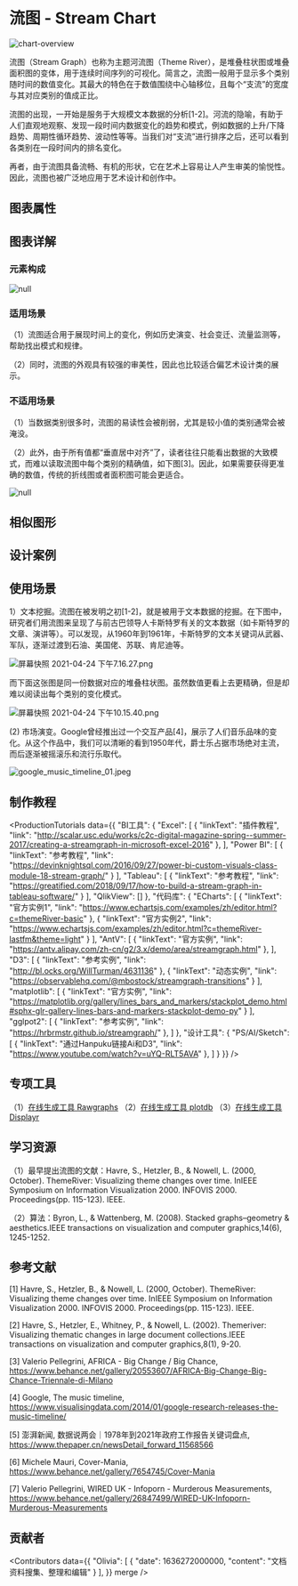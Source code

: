 

# 流图 - Stream Chart


<section id="overview-graph-detail-content">

![chart-overview](//i.ibb.co/tXs7fG8/f816563e72cd53bd178c95560497f29a.png)

流图（Stream Graph）也称为主题河流图（Theme River），是堆叠柱状图或堆叠面积图的变体，用于连续时间序列的可视化。简言之，流图一般用于显示多个类别随时间的数值变化。其最大的特色在于数值围绕中心轴移位，且每个“支流”的宽度与其对应类别的值成正比。

流图的出现，一开始是服务于大规模文本数据的分析[1-2]。河流的隐喻，有助于人们直观地观察、发现一段时间内数据变化的趋势和模式，例如数据的上升/下降趋势、周期性循环趋势、波动性等等。当我们对“支流”进行排序之后，还可以看到各类别在一段时间内的排名变化。

再者，由于流图具备流畅、有机的形状，它在艺术上容易让人产生审美的愉悦性。因此，流图也被广泛地应用于艺术设计和创作中。

</section>

## 图表属性

<!-- 自动识别，勿修改 -->
<section id="chart-property-graph-detail">

  <ChartProps />

</section>

## 图表详解

### 元素构成

<section id="chart-detail-graph-detail-content">

![null](//i.ibb.co/744nz6L/1549126400621-63f16a96-22e1-415f-865b-0319041aeb12.jpg)



</section>

### 适用场景

<section id="appropriate-scene-graph-detail">

（1）流图适合用于展现时间上的变化，例如历史演变、社会变迁、流量监测等，帮助找出模式和规律。

（2）同时，流图的外观具有较强的审美性，因此也比较适合偏艺术设计类的展示。



</section>

### 不适用场景

<section id="unappropriate-scene-graph-detail">

（1）当数据类别很多时，流图的易读性会被削弱，尤其是较小值的类别通常会被淹没。

（2）此外，由于所有值都“垂直居中对齐”了，读者往往只能看出数据的大致模式，而难以读取流图中每个类别的精确值，如下图[3]。因此，如果需要获得更准确的数值，传统的折线图或者面积图可能会更适合。

![null](//i.ibb.co/rd2qh9z/cd21993f-060c-47b8-bd10-07c714524560.png "Skærmbillede-2016-02-03-kl.-14.21.05.png")


</section>

## 相似图形

<!-- 自动识别，勿修改 -->
<div id="resemble-chart-graph-detail"></div>

<SimilarCharts/>

## 设计案例

<div id="design-case-graph-detail"></div>

<DesignCaseContainer>
  
<DesignCaseItem
    description="纽约时报早期的经典设计案例。展示了20年间电影票房收入的更迭。"
    link="http://archive.nytimes.com/www.nytimes.com/interactive/2008/02/23/movies/20080223_REVENUE_GRAPHIC.html"
    image="//i.ibb.co/fC0t7Fz/198fb7e6-86e8-4c93-8936-424689c82c0f.jpg"
/>

            
<DesignCaseItem
    description="当时间跨度较长、或者想要呈现时间线上的细节时，可以考虑将流图颠倒过来、竖直放置。例如，这一案例呈现了龙卷风后，纽约市求助热线的流量变化。读者可以通过垂直滑动屏幕，阅读其中的细节。"
    link="https://projects.fivethirtyeight.com/sandy-311/"
    image="//i.ibb.co/7yVjMZH/66df1430-170d-46b6-8773-1e0612b7f43c.png"
/>

<DesignCaseItem
    description="当类别很多时，可以将每个类别拆分出来，并排放置，更加清晰直观。"
    link="https://www.thepaper.cn/newsDetail_forward_11568566"
    image="//i.ibb.co/w4CkRwr/02dc4c7a-bcbb-4284-871d-684627297e04.jpg"
/>

<DesignCaseItem
    description="对数据进行排序，可以更直观的看出排名变化。"
    link="https://www.behance.net/gallery/26847499/WIRED-UK-Infoporn-Murderous-Measurements"
    image="//i.ibb.co/tXQ068B/c490da2c-56ef-44e3-a27d-a64cf7c9152a.jpg"
/>

<DesignCaseItem
    description="排序流图，可交互项目。"
    link="https://www.nytimes.com/interactive/2014/08/13/upshot/where-people-in-each-state-were-born.html"
    image="//i.ibb.co/KzD0BSf/e27e257c-1d9a-4f9f-a258-3becf3a10d57.png"
/>

<DesignCaseItem
    description="对数据进行排序+蛇形布局。1958至2010年间最具影响力的音乐专辑统计。"
    link="https://www.behance.net/gallery/7654745/Cover-Mania"
    image="//i.ibb.co/phtTNrf/2be23440-eead-4007-bfab-a6f1ac982bd9.jpg"
/>

<DesignCaseItem
    description="对数据进行排序+螺旋布局。"
    link="https://www.vizualism.nl/automotive-color-trends/"
    image="//i.ibb.co/kcy4vQn/3339481f-7625-44d7-bc6e-dc4449463dcd.jpg"
/>



            
</DesignCaseContainer>

## 使用场景

<div id="usage-scene-graph-detail-content"></div>

1）文本挖掘。流图在被发明之初[1-2]，就是被用于文本数据的挖掘。在下图中，研究者们用流图来呈现了与前古巴领导人卡斯特罗有关的文本数据（如卡斯特罗的文章、演讲等）。可以发现，从1960年到1961年，卡斯特罗的文本关键词从武器、军队，逐渐过渡到石油、美国佬、苏联、肯尼迪等。

![屏幕快照 2021-04-24 下午7.16.27.png](//i.ibb.co/56dcV8y/4d7e0f66-dd04-4eb6-98f9-e7ca66b18fd2.png "屏幕快照 2021-04-24 下午7.16.27.png")

而下面这张图是同一份数据对应的堆叠柱状图。虽然数值更看上去更精确，但是却难以阅读出每个类别的变化模式。

![屏幕快照 2021-04-24 下午10.15.40.png](//i.ibb.co/mD15zrR/d804b264-7aba-4150-8bf0-36247da5d5a9.png "屏幕快照 2021-04-24 下午10.15.40.png")

(2) 市场演变。Google曾经推出过一个交互产品[4]，展示了人们音乐品味的变化。从这个作品中，我们可以清晰的看到1950年代，爵士乐占据市场绝对主流，而后逐渐被摇滚乐和流行乐取代。

![google_music_timeline_01.jpeg](//i.ibb.co/n7Lkc02/fb98bac1-1c00-4f84-8857-55db91323702.jpg "google_music_timeline_01.jpeg")

## 制作教程

<!-- 制作教程大类有：BI 工具 / 代码库 / 设计软件，请依次按照顺序填写 -->

<div id="production-tutorial-graph-detail"></div>

<ProductionTutorials
  data={{
  "BI工具": {
    "Excel": [
      {
        "linkText": "插件教程",
        "link": "http://scalar.usc.edu/works/c2c-digital-magazine-spring--summer-2017/creating-a-streamgraph-in-microsoft-excel-2016"
      },
    ],
    "Power BI": [
      {
        "linkText": "参考教程",
        "link": "https://devinknightsql.com/2016/09/27/power-bi-custom-visuals-class-module-18-stream-graph/"
      }
    ],
    "Tableau": [
      {
        "linkText": "参考教程",
        "link": "https://greatified.com/2018/09/17/how-to-build-a-stream-graph-in-tableau-software/"
      }
    ],
    "QlikView": []
  },
  "代码库": {
    "ECharts": [
      {
        "linkText": "官方实例1",
        "link": "https://www.echartsjs.com/examples/zh/editor.html?c=themeRiver-basic"
      },
      {
        "linkText": "官方实例2",
        "link": "https://www.echartsjs.com/examples/zh/editor.html?c=themeRiver-lastfm&theme=light"
      }
    ],
    "AntV": [
      {
        "linkText": "官方实例",
        "link": "https://antv.alipay.com/zh-cn/g2/3.x/demo/area/streamgraph.html"
      },
    ],
    "D3": [
      {
        "linkText": "参考实例",
        "link": "http://bl.ocks.org/WillTurman/4631136"
      },
      {
        "linkText": "动态实例",
        "link": "https://observablehq.com/@mbostock/streamgraph-transitions"
      }
    ],
    "matplotlib": [
      {
        "linkText": "官方实例",
        "link": "https://matplotlib.org/gallery/lines_bars_and_markers/stackplot_demo.html#sphx-glr-gallery-lines-bars-and-markers-stackplot-demo-py"
      }
    ],
    "gglpot2": [
      {
        "linkText": "参考实例",
        "link": "https://hrbrmstr.github.io/streamgraph/"
      },
    ]
  },
  "设计工具": {
    "PS/AI/Sketch": [
      {
        "linkText": "通过Hanpuku链接Ai和D3",
        "link": "https://www.youtube.com/watch?v=uYQ-RLT5AVA"
      },
    ]
  }
}}
/>


## 专项工具

<div id="specialty-tool-graph-detail"></div>

（1）[在线生成工具 Rawgraphs](<https://rawgraphs.io/>)
（2）[在线生成工具 plotdb](<https://plotdb.com/chart/1038>)
（3）[在线生成工具 Displayr](<https://www.displayr.com/create-a-streamgraph/>)



## 学习资源

<div id="learning-resource-graph-detail"></div>

（1）最早提出流图的文献：Havre, S., Hetzler, B., & Nowell, L. (2000, October). ThemeRiver: Visualizing theme changes over time. InIEEE Symposium on Information Visualization 2000. INFOVIS 2000. Proceedings(pp. 115-123). IEEE.

（2）算法：Byron, L., & Wattenberg, M. (2008). Stacked graphs–geometry & aesthetics.IEEE transactions on visualization and computer graphics,14(6), 1245-1252.



## 参考文献

<div id="reference-graph-detail"></div>

<Reference>
  
[1] Havre, S., Hetzler, B., & Nowell, L. (2000, October). ThemeRiver: Visualizing theme changes over time. InIEEE Symposium on Information Visualization 2000. INFOVIS 2000. Proceedings(pp. 115-123). IEEE.

[2] Havre, S., Hetzler, E., Whitney, P., & Nowell, L. (2002). Themeriver: Visualizing thematic changes in large document collections.IEEE transactions on visualization and computer graphics,8(1), 9-20.

[3] Valerio Pellegrini, AFRICA - Big Change / Big Chance, https://www.behance.net/gallery/20553607/AFRICA-Big-Change-Big-Chance-Triennale-di-Milano

[4] Google, The music timeline, https://www.visualisingdata.com/2014/01/google-research-releases-the-music-timeline/

[5] 澎湃新闻, 数据说两会｜1978年到2021年政府工作报告关键词盘点, https://www.thepaper.cn/newsDetail_forward_11568566

[6] Michele Mauri, Cover-Mania, https://www.behance.net/gallery/7654745/Cover-Mania

[7] Valerio Pellegrini, WIRED UK - Infoporn - Murderous Measurements, https://www.behance.net/gallery/26847499/WIRED-UK-Infoporn-Murderous-Measurements


</Reference>

## 贡献者

<div id="contributor-graph-detail"></div>

<!-- 默认读取github commit记录，非commit可以在data中可以自定义 -->

<Contributors
  data={{
  "Olivia": [
    {
      "date": 1636272000000,
      "content": "文档资料搜集、整理和编辑"
    }
  ],
}}
  merge
/>
